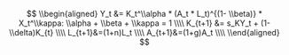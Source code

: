 $$
\\begin{aligned}
Y_t &= K_t^\\alpha  * (A_t * L_t)^{(1- \\beta)} * X_t^\\kappa: \\alpha + \\beta + \\kappa = 1 \\\\
K_{t+1} &= s_KY_t + (1-\\delta)K_{t} \\\\
L_{t+1}&=(1+n)L_t \\\\
A_{t+1}&=(1+g)A_t \\\\
\\end{aligned}
$$